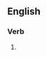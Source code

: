 {{also|assassinâtes}}

==English==

===Verb===
{{head|en|verb form}}

# {{en-third-person singular of|assassinate}}